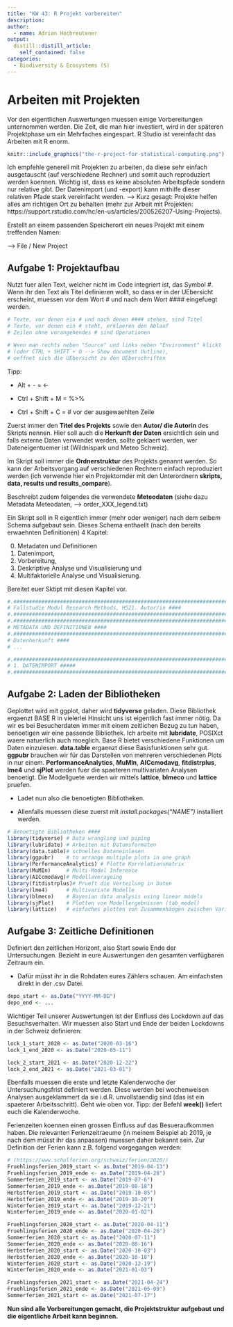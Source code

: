 ```yaml
---
title: "KW 43: R Projekt vorbereiten"
description:
author:
  - name: Adrian Hochreutener
output:
  distill::distill_article:
    self_contained: false
categories:
  - Biodiversity & Ecosystems (S)
---
```


# Arbeiten mit Projekten

Vor den eigentlichen Auswertungen muessen einige Vorbereitungen unternommen werden. Die Zeit, die man hier investiert, wird in der späteren Projektphase um ein Mehrfaches eingespart. R Studio ist vereinfacht das Arbeiten mit R enorm.

```r
knitr::include_graphics("the-r-project-for-statistical-computing.png")
```

Ich empfehle generell mit Projekten zu arbeiten, da diese sehr einfach ausgetauscht (auf verschiedene Rechner) und somit auch reproduziert werden koennen. Wichtig ist, dass es keine absoluten Arbeitspfade sondern nur relative gibt. Der Datenimport (und -export) kann mithilfe dieser relativen Pfade stark vereinfacht werden. --> Kurz gesagt: Projekte helfen alles am richtigen Ort zu behalten (mehr zur Arbeit mit Projekten: https://support.rstudio.com/hc/en-us/articles/200526207-Using-Projects).

Erstellt an einem passenden Speicherort ein neues Projekt mit einem treffenden Namen:

--> File / New Project

## Aufgabe 1: Projektaufbau

Nutzt fuer allen Text, welcher nicht im Code integriert ist, das Symbol #. Wenn ihr den Text als Titel definieren wollt, so dass er in der UEbersicht erscheint, muessen vor dem Wort # und nach dem Wort #### eingefuegt werden.

```r
# Texte, vor denen ein # und nach denen #### stehen, sind Titel
# Texte, vor denen ein # steht, erklaeren den Ablauf
# Zeilen ohne vorangehendes # sind Operationen

# Wenn man rechts neben "Source" und links neben "Environment" klickt 
# (oder CTRL + SHIFT + O --> Show document Outline), 
# oeffnet sich die UEbersicht zu den UEberschriften
```

Tipp: 

- Alt + - = <- 

- Ctrl + Shift + M = %>%

- Ctrl + Shift + C = # vor der ausgewaehlten Zeile

Zuerst immer den __Titel des Projekts__ sowie den __Autor/ die Autorin__ des Skripts nennen. Hier soll auch die __Herkunft der Daten__ ersichtlich sein und falls externe Daten verwendet werden, sollte geklaert werden, wer Dateneigentuemer ist (Wildnispark und Meteo Schweiz).

Im Skript soll immer die __Ordnerstruktur__ des Projekts genannt werden. So kann der Arbeitsvorgang auf verschiedenen Rechnern einfach reproduziert werden (ich verwende hier ein Projektornder mit den Unterordnern __skripts, data, results und results_compare__).

Beschreibt zudem folgendes die verwendete __Meteodaten__ (siehe dazu Metadata Meteodaten, --> order_XXX_legend.txt)

Ein Skript soll in R eigentlich immer (mehr oder weniger) nach dem selbem Schema aufgebaut sein. Dieses Schema enthaellt (nach den bereits erwaehnten Definitionen) 4 Kapitel: 

0) Metadaten und Definitionen
1) Datenimport, 
2) Vorbereitung, 
3) Deskriptive Analyse und Visualisierung und 
4) Multifaktorielle Analyse und Visualisierung.

Bereitet euer Sktipt mit diesen Kapitel vor.

```r
#.################################################################################################ Einfluss von COVID19 auf das Naherholungsverhalten in WPZ ####
# Fallstudie Modul Research Methods, HS21. Autor/in ####
#.################################################################################################
#.###############################################################################################
# METADATA UND DEFINITIONEN ####
#.################################################################################################
# Datenherkunft ####
# ...

#.###############################################################################################
# 1. DATENIMPORT #####
#.###############################################################################################

```

## Aufgabe 2: Laden der Bibliotheken

Geplottet wird mit ggplot, daher wird __tidyverse__ geladen. Diese Bibliothek ergaenzt BASE R in vielerlei Hinsicht uns ist eigentlich fast immer nötig. Da wir es bei Besucherdaten immer mit einem zeitlichen Bezug zu tun haben, benoetigen wir eine passende Bibliothek. Ich arbeite mit __lubridate__, POSIXct waere natuerlich auch moeglich. Base R bietet verschiedene Funktionen um Daten einzulesen. __data.table__ ergaenzt diese Basisfunktionen sehr gut. __ggpubr__ brauchen wir für das Darstellen von mehreren verschiedenen Plots in nur einem. __PerformanceAnalytics__, __MuMIn__, __AICcmodavg__, __fitdistrplus__, __lme4__ und __sjPlot__ werden fuer die spaeteren multivariaten Analysen benoetigt. Die Modellguete werden wir mittels __lattice__, __blmeco__ und __lattice__ pruefen.

- Ladet nun also die benoetigten Bibliotheken.

- Allenfalls muessen diese zuerst mit _install.packages("NAME")_ installiert werden.

```r
# Benoetigte Bibliotheken ####
library(tidyverse) # Data wrangling und piping
library(lubridate) # Arbeiten mit Datumsformaten
library(data.table)# schnelles Dateneinlesen
library(ggpubr)    # to arrange multiple plots in one graph
library(PerformanceAnalytics) # Plotte Korrelationsmatrix
library(MuMIn)     # Multi-Model Inference
library(AICcmodavg)# Modellaverageing
library(fitdistrplus)# Prueft die Verteilung in Daten
library(lme4)      # Multivariate Modelle
library(blmeco)    # Bayesian data analysis using linear models
library(sjPlot)    # Plotten von Modellergebnissen (tab_model)
library(lattice)   # einfaches plotten von Zusammenhängen zwischen Variablen
```

## Aufgabe 3: Zeitliche Definitionen

Definiert den zeitlichen Horizont, also Start sowie Ende der Untersuchungen. Bezieht in eure Auswertungen den gesamten verfügbaren Zeitraum ein.

- Dafür müsst ihr in die Rohdaten eures Zählers schauen. Am einfachsten direkt in der .csv Datei.

```r
depo_start <- as.Date("YYYY-MM-DD")
depo_end <- ...
```

Wichtiger Teil unserer Auswertungen ist der Einfluss des Lockdown auf das Besuchsverhalten. Wir muessen also Start und Ende der beiden Lockdowns in der Schweiz definieren:

```r
lock_1_start_2020 <- as.Date("2020-03-16")
lock_1_end_2020 <- as.Date("2020-05-11")

lock_2_start_2021 <- as.Date("2020-12-22")
lock_2_end_2021 <- as.Date("2021-03-01")
```

Ebenfalls muessen die erste und letzte Kalenderwoche der Untersuchungsfrist definiert werden. Diese werden bei wochenweisen Analysen ausgeklammert da sie i.d.R. unvollstaendig sind (das ist ein spaeterer Arbeitsschritt). Geht wie oben vor. Tipp: der Befehl __week()__ liefert euch die Kalenderwoche.

Ferienzeiten koennen einen grossen Einfluss auf das Besueraufkommen haben. Die relevanten Ferienzeitraeume (in meinem Beispiel ab 2019, je nach dem müsst ihr das anpassen) muessen daher bekannt sein. Zur Definition der Ferien kann z.B. folgend vorgegangen werden:

```r
# (https://www.schulferien.org/schweiz/ferien/2020/)
Fruehlingsferien_2019_start <- as.Date("2019-04-13")
Fruehlingsferien_2019_ende <- as.Date("2019-04-28")
Sommerferien_2019_start <- as.Date("2019-07-6")
Sommerferien_2019_ende <- as.Date("2019-08-18")
Herbstferien_2019_start <- as.Date("2019-10-05")
Herbstferien_2019_ende <- as.Date("2019-10-20")
Winterferien_2019_start <- as.Date("2019-12-21")
Winterferien_2019_ende <- as.Date("2020-01-02")

Fruehlingsferien_2020_start <- as.Date("2020-04-11")
Fruehlingsferien_2020_ende <- as.Date("2020-04-26")
Sommerferien_2020_start <- as.Date("2020-07-11")
Sommerferien_2020_ende <- as.Date("2020-08-16")
Herbstferien_2020_start <- as.Date("2020-10-03")
Herbstferien_2020_ende <- as.Date("2020-10-18")
Winterferien_2020_start <- as.Date("2020-12-19")
Winterferien_2020_ende <- as.Date("2021-01-03")

Fruehlingsferien_2021_start <- as.Date("2021-04-24")
Fruehlingsferien_2021_ende <- as.Date("2021-05-09")
Sommerferien_2021_start <- as.Date("2021-07-17")
```

__Nun sind alle Vorbereitungen gemacht, die Projektstruktur aufgebaut und die eigentliche Arbeit kann beginnen.__

